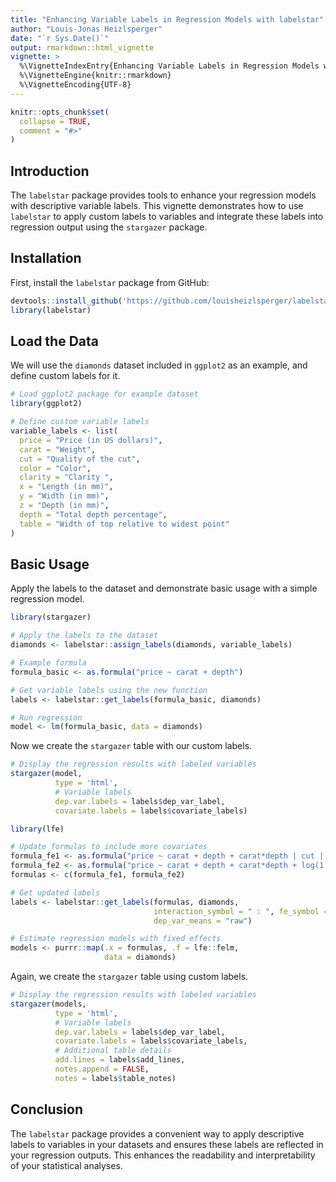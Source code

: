 ```yaml
---
title: "Enhancing Variable Labels in Regression Models with labelstar"
author: "Louis-Jonas Heizlsperger"
date: "`r Sys.Date()`"
output: rmarkdown::html_vignette
vignette: >
  %\VignetteIndexEntry{Enhancing Variable Labels in Regression Models with labelstar}
  %\VignetteEngine{knitr::rmarkdown}
  %\VignetteEncoding{UTF-8}
---
```


```r
knitr::opts_chunk$set(
  collapse = TRUE,
  comment = "#>"
)

```

## Introduction

The `labelstar` package provides tools to enhance your regression models with descriptive variable labels. This vignette demonstrates how to use `labelstar` to apply custom labels to variables and integrate these labels into regression output using the `stargazer` package.

## Installation

First, install the `labelstar` package from GitHub:

```r
devtools::install_github('https://github.com/louisheizlsperger/labelstar')
library(labelstar)
```

## Load the Data

We will use the `diamonds` dataset included in `ggplot2` as an example, and define custom labels for it.

```r
# Load ggplot2 package for example dataset
library(ggplot2)

# Define custom variable labels
variable_labels <- list(
  price = "Price (in US dollars)",
  carat = "Weight",
  cut = "Quality of the cut",
  color = "Color",
  clarity = "Clarity ",
  x = "Length (in mm)",
  y = "Width (in mm)",
  z = "Depth (in mm)",
  depth = "Total depth percentage",
  table = "Width of top relative to widest point"
)
```

## Basic Usage
Apply the labels to the dataset and demonstrate basic usage with a simple regression model.

```r
library(stargazer)

# Apply the labels to the dataset
diamonds <- labelstar::assign_labels(diamonds, variable_labels)

# Example formula
formula_basic <- as.formula("price ~ carat + depth")

# Get variable labels using the new function
labels <- labelstar::get_labels(formula_basic, diamonds)

# Run regression
model <- lm(formula_basic, data = diamonds)
```

Now we create the ```stargazer``` table with our custom labels.

```r
# Display the regression results with labeled variables
stargazer(model, 
          type = 'html', 
          # Variable labels
          dep.var.labels = labels$dep_var_label, 
          covariate.labels = labels$covariate_labels)
```


```r
library(lfe)

# Update formulas to include more covariates
formula_fe1 <- as.formula("price ~ carat + depth + carat*depth | cut | 0 | cut")
formula_fe2 <- as.formula("price ~ carat + depth + carat*depth + log(1 + y) | cut + color | 0 | cut")
formulas <- c(formula_fe1, formula_fe2)

# Get updated labels
labels <- labelstar::get_labels(formulas, diamonds,
                                interaction_symbol = " : ", fe_symbol = "checkmark",
                                dep_var_means = "raw")

# Estimate regression models with fixed effects
models <- purrr::map(.x = formulas, .f = lfe::felm,
                     data = diamonds)
```

Again, we create the ```stargazer``` table using custom labels.

```r
# Display the regression results with labeled variables
stargazer(models, 
          type = 'html', 
          # Variable labels
          dep.var.labels = labels$dep_var_label,
          covariate.labels = labels$covariate_labels,
          # Additional table details
          add.lines = labels$add_lines,
          notes.append = FALSE,
          notes = labels$table_notes)
```

## Conclusion
The ```labelstar``` package provides a convenient way to apply descriptive labels to variables in your datasets and ensures these labels are reflected in your regression outputs. This enhances the readability and interpretability of your statistical analyses.
